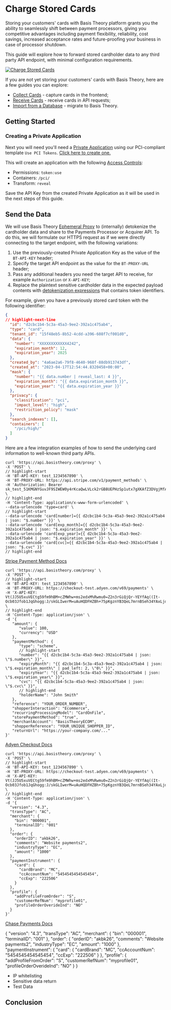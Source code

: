 

# Charge Stored Cards

Storing your customers' cards with Basis Theory platform grants you the ability to seamlessly shift between payment processors, giving you competitive advantages including payment flexibility, reliability, cost savings, increased acceptance rates and future-proofing your business in case of processor shutdown.

This guide will explore how to forward stored cardholder data to any third party API endpoint, with minimal configuration requirements.

[![Charge Stored Cards](/img/guides/share/charge-stored-cards-flowchart.png)](https://mermaid.live/edit#pako:eNpdUctOwzAQ_BVrT1RKSvNuckAqICQkkCpacSDpYalNY5HYkeMApeq_s0kfAnzx7Hh2Z-TdwVpzARm4rlsoK20lMnZTotkItrDaCM5u0PCW3VX6c028LdQgfTvV7OGpUIxOK8yHMPliuNisaSq5Riu1Wh3eA8Mb0m9zAmzeo9XvRkZTYY7bSiNn7POSLfW7UBftqOizXTFs5EFO4I-WpH3EUlecpnC02Hdcnf2OJt3rxmBTMsmFx_JrbGXLlqXQ5hSD5uaz-f2x-sCusvnFc3-NfnOu-8-NvM7ZhOLgQC1MjZLTr-56ugBbiloUkBHkaN4LKNSedNhZvdiqNWTWdMKBrqF54lYiJa0he8OqJbZBBdkOviBLxmkY-2ns-dM4SBIHtpC5wdjz_SgO09CPwsiLwr0D31pTvzeeJFGa-t5kmsZxEkw8BwSXtNXHw86H1Q8GL0PDYLj_AYXeqCw)

If you are not yet storing your customers' cards with Basis Theory, here are a few guides you can explore:

- [Collect Cards](/docs/guides/collect/collect-cards) - capture cards in the frontend;
- [Receive Cards](/docs/guides/share/reveal-data-from-third-party) - receive cards in API requests;
- [Import from a Database](/docs/blueprints/migrations/import-from-database) - migrate to Basis Theory.

[//]: # (Replace #2 link above with "Receive Cards" when the guide is available)
[//]: # (Replace #3 link above with "Migrating from a Payments Processor" when the guide is available)

## Getting Started

<GettingStartedSection />

### Creating a Private Application

Next you will need you'll need a [Private Application](/docs/api/applications) using our PCI-compliant template `Use PCI Tokens`. [Click here to create one.](https://portal.basistheory.com/applications/create?application_template_id=31efed55-035c-4b49-b1a1-609a728d91ce)

This will create an application with the following [Access Controls](/docs/concepts/access-controls):
* Permissions: `token:use`
* Containers: `/pci/`
* Transform: `reveal`

<Alert>
  Save the API Key from the created Private Application as it will be used in the next steps of this guide.
</Alert>

## Send the Data

We will use Basis Theory [Ephemeral Proxy](/docs/api/proxies/ephemeral-proxy) to (internally) detokenize the cardholder data and share to the Payments Processor or Acquirer API. To do this, we will formulate our HTTPS request as if we were directly connecting to the target endpoint, with the following variations:

1. Use the previously-created Private Application Key as the value of the `BT-API-KEY` header;
2. Specify the target API endpoint as the value for the `BT-PROXY-URL` header;
4. Pass any additional headers you need the target API to receive, for example `Authorization` or `X-API-KEY`;
3. Replace the plaintext sensitive cardholder data in the expected payload contents with [detokenization expressions](/docs/expressions/detokenization) that contains token identifiers.

For example, given you have a previously stored card token with the following identifier:

```json showLineNumbers title=token.json
{
// highlight-next-line
  "id": "d2cbc1b4-5c3a-45a3-9ee2-392a1c475ab4",
  "type": "card",
  "tenant_id": "15f48eb5-8b52-4cdd-a396-608f7cf001d0",
  "data": {
    "number": "XXXXXXXXXXXX4242",
    "expiration_month": 12,
    "expiration_year": 2025
  },
  "created_by": "4a6ae2a6-79f8-4640-968f-88db913743df",
  "created_at": "2023-04-17T12:54:44.8320458+00:00",
  "mask": {
    "number": "{{ data.number | reveal_last: 4 }}",
    "expiration_month": "{{ data.expiration_month }}",
    "expiration_year": "{{ data.expiration_year }}"
  },
  "privacy": {
    "classification": "pci",
    "impact_level": "high",
    "restriction_policy": "mask"
  },
  "search_indexes": [],
  "containers": [
    "/pci/high/"
  ]
}
```

Here are a few integration examples of how to send the underlying card information to well-known third party APIs.

<Tabs className="bt-tabs" queryString="processor">
  <TabItem value="stripe" label="Stripe">

```shell showLineNumbers title="Create a Payment Method"
curl 'https://api.basistheory.com/proxy' \
-X 'POST' \
// highlight-start
-H 'BT-API-KEY: test_1234567890' \
-H 'BT-PROXY-URL: https://api.stripe.com/v1/payment_methods' \
-H 'Authorization: Bearer sk_test_51KMGNYGuvJF9SIWEW0y4rKcaQwLVLck2rGB8UEPHzSp1utx7gXKAfZ3DVgjMfAuvBIT42pQhg0sIx2PepEJkXv9g00yIrUwhI4' \
// highlight-end
-H 'Content-Type: application/x-www-form-urlencoded' \
--data-urlencode 'type=card' \
// highlight-start
--data-urlencode 'card[number]={{ d2cbc1b4-5c3a-45a3-9ee2-392a1c475ab4 | json: "$.number" }}' \
--data-urlencode 'card[exp_month]={{ d2cbc1b4-5c3a-45a3-9ee2-392a1c475ab4 | json: "$.expiration_month" }}' \
--data-urlencode 'card[exp_year]={{ d2cbc1b4-5c3a-45a3-9ee2-392a1c475ab4 | json: "$.expiration_year" }}' \
--data-urlencode 'card[cvc]={{ d2cbc1b4-5c3a-45a3-9ee2-392a1c475ab4 | json: "$.cvc" }}'
// highlight-end
```

[Stripe Payment Method Docs](https://stripe.com/docs/api/payment_methods/create)

  </TabItem>
  <TabItem value="adyen" label="Adyen">

```shell showLineNumbers title="Create Checkout"
curl 'https://api.basistheory.com/proxy' \
-X 'POST' \
// highlight-start
-H 'BT-API-KEY: test_1234567890' \
-H 'BT-PROXY-URL: https://checkout-test.adyen.com/v69/payments' \
-H 'X-API-KEY: Vt(JJ5U5xuVECtg59fm9hBM+cZMWhw+ms2edxM%Rwmu0=Z2n3rGiQjQr-YEYfAq((It-Ocb03Jfob1JqGhogg:J/skGLIwerM=uAuHQDFHZBh+75pKgznYB3QeL7mrnBSeh34YAxLjdGEJQAhKdaU2' \
// highlight-end
-H 'Content-Type: application/json' \
-d '{
   "amount": {
      "value": 100,
      "currency": "USD"
   },
   "paymentMethod": {
      "type": "scheme",
      // highlight-start
      "number": "{{ d2cbc1b4-5c3a-45a3-9ee2-392a1c475ab4 | json: \"$.number\" }}",
      "expiryMonth": "{{ d2cbc1b4-5c3a-45a3-9ee2-392a1c475ab4 | json: \"$.expiration_month\" | pad_left: 2, \"0\" }}",
      "expiryYear": "{{ d2cbc1b4-5c3a-45a3-9ee2-392a1c475ab4 | json: \"$.expiration_year\" }}",
      "cvc": "{{ d2cbc1b4-5c3a-45a3-9ee2-392a1c475ab4 | json: \"$.cvc\" }}",
      // highlight-end
      "holderName": "John Smith"
   },
   "reference": "YOUR_ORDER_NUMBER",
   "shopperInteraction": "Ecommerce",
   "recurringProcessingModel": "CardOnFile",
   "storePaymentMethod": "true",
   "merchantAccount": "BasisTheoryECOM",
   "shopperReference": "YOUR_UNIQUE_SHOPPER_ID",
   "returnUrl": "https://your-company.com/..."
}'
```

[Adyen Checkout Docs](https://docs.adyen.com/online-payments/tokenization/create-and-use-tokens)

  </TabItem>
  <TabItem value="chase" label="Chase">

```shell showLineNumbers title="Add Profile"
curl 'https://api.basistheory.com/proxy' \
-X 'POST' \
// highlight-start
-H 'BT-API-KEY: test_1234567890' \
-H 'BT-PROXY-URL: https://checkout-test.adyen.com/v69/payments' \
-H 'X-API-KEY: Vt(JJ5U5xuVECtg59fm9hBM+cZMWhw+ms2edxM%Rwmu0=Z2n3rGiQjQr-YEYfAq((It-Ocb03Jfob1JqGhogg:J/skGLIwerM=uAuHQDFHZBh+75pKgznYB3QeL7mrnBSeh34YAxLjdGEJQAhKdaU2' \
// highlight-end
-H 'Content-Type: application/json' \
-d '{
  "version": "4.3",
  "transType": "AC",
  "merchant": {
    "bin": "000001",
    "terminalID": "001"
  },
  "order": {
    "orderID": "akbk26",
    "comments": "Website payments2",
    "industryType": "EC",
    "amount": "1000"
  },
  "paymentInstrument": {
    "card": {
      "cardBrand": "MC",
      "ccAccountNum": "5454545454545454",
      "ccExp": "222506"
    }
  },
  "profile": {
    "addProfileFromOrder": "S",
    "customerRefNum": "myprofile01",
    "profileOrderOverideInd": "NO"
  }
}'
```

[Chase Payments Docs](https://developer.jpmorgan.com/products/orbital-api/guides/store-a-card)

  </TabItem>
  <TabItem value="braintree" label="Braintree">
  </TabItem>
  <TabItem value="tabapay" label="TabaPay">
  </TabItem>
</Tabs>

{
  "version": "4.3",
  "transType": "AC",
  "merchant": {
    "bin": "000001",
    "terminalID": "001"
  },
  "order": {
    "orderID": "akbk26",
    "comments": "Website payments2",
    "industryType": "EC",
    "amount": "1000"
  },
  "paymentInstrument": {
    "card": {
      "cardBrand": "MC",
      "ccAccountNum": "5454545454545454",
      "ccExp": "222506"
    }
  },
  "profile": {
    "addProfileFromOrder": "S",
    "customerRefNum": "myprofile01",
    "profileOrderOverideInd": "NO"
  }
}


- IP whitelisting
- Sensitive data return
- Test Data

## Conclusion

